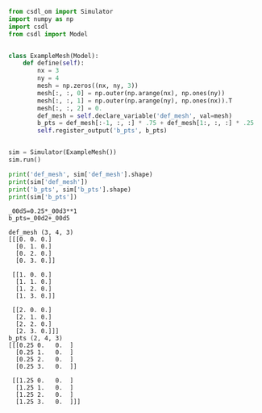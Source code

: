 ```py
from csdl_om import Simulator
import numpy as np
import csdl
from csdl import Model


class ExampleMesh(Model):
    def define(self):
        nx = 3
        ny = 4
        mesh = np.zeros((nx, ny, 3))
        mesh[:, :, 0] = np.outer(np.arange(nx), np.ones(ny))
        mesh[:, :, 1] = np.outer(np.arange(ny), np.ones(nx)).T
        mesh[:, :, 2] = 0.
        def_mesh = self.declare_variable('def_mesh', val=mesh)
        b_pts = def_mesh[:-1, :, :] * .75 + def_mesh[1:, :, :] * .25
        self.register_output('b_pts', b_pts)


sim = Simulator(ExampleMesh())
sim.run()

print('def_mesh', sim['def_mesh'].shape)
print(sim['def_mesh'])
print('b_pts', sim['b_pts'].shape)
print(sim['b_pts'])
```


```_00d2=0.75*_00d0**1
_00d5=0.25*_00d3**1
b_pts=_00d2+_00d5

def_mesh (3, 4, 3)
[[[0. 0. 0.]
  [0. 1. 0.]
  [0. 2. 0.]
  [0. 3. 0.]]

 [[1. 0. 0.]
  [1. 1. 0.]
  [1. 2. 0.]
  [1. 3. 0.]]

 [[2. 0. 0.]
  [2. 1. 0.]
  [2. 2. 0.]
  [2. 3. 0.]]]
b_pts (2, 4, 3)
[[[0.25 0.   0.  ]
  [0.25 1.   0.  ]
  [0.25 2.   0.  ]
  [0.25 3.   0.  ]]

 [[1.25 0.   0.  ]
  [1.25 1.   0.  ]
  [1.25 2.   0.  ]
  [1.25 3.   0.  ]]]
```
